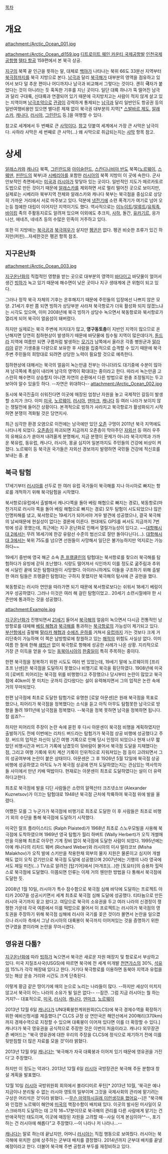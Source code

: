 [[목차]]

= 개요 =
attachment:/Arctic_Ocean_001.jpg

attachment:/Arctic_Ocean_dl159.jpg
[[디트로이트 웨인 카운티 국제공항]]발 [[인천국제공항]]행 [[델타 항공]] 159편에서 본 북극 상공.

[[지구]]의 북쪽 끝 인근을 뜻하는 말, 대체로 [[백야]]가 나타나는 북위 66도 33분선 지역부터 [[북극점]]까지를 북극 지방으로 본다. [[남극]]과 달리 [[북극해]]가 대부분의 영역을 점유하고 있어서 보다 덜 추운 편이나 어디까지나 남극과 비교해서 그렇다는 것이다. 괜히 '''극'''자가 붙었다는 것이 아니라는 듯 혹독한 기후를 지닌 곳이다. 일단 대륙 하나가 뚝 떨어진 남극과 달리 구대륙, 신대륙과 연결되어 있기 때문에 극지방치고는 사람이 적지 않게 살고 있는 지역이며 [[남극조약]]으로 [[관광]]이 강력하게 통제되는 [[남극]]과 달리 일반인도 항공권 등의 일반여행비용만 있으면 별다른 제재 없이 북극권 대부분의 지역[* [[스발바르 제도]], [[알래스카]], [[캐나다]], [[러시아]], [[그린란드]] 등.]을 여행할 수 있다.

참고로 세계에서 두 번째로 큰 [[사막]]이다. [http://geology.com/records/largest-desert.shtml 참고] 덧붙여 세계에서 가장 큰 사막은 남극이다. 사하라 사막은 세 번째로 큰 사막(...) 왜 사막으로 취급되는지는 [[사막]] 항목 참고.
= 상세 =
[[알래스카]]와 [[캐나다]] 북쪽, [[그린란드]]와 [[아이슬란드]], [[스칸디나비아 반도]] 북쪽([[노르웨이]], [[스웨덴]], [[핀란드]]의 북부)과 [[시베리아]]를 포함한 [[러시아]]의 북쪽 지방이 이 곳에 속한다. 군사 안보적인 측면에서는 [[미국]]과 [[러시아]]가 맞닿아 있는 곳이다. 일반적인 지도가 메르카토르 도법으로 만든 것이기 때문에 [[알래스카]]를 제외하면 서로 멀리 떨어진 곳으로 보이지만, 실제로는 시베리아 북부지역 전체와 알래스카와 캐나다 북부는 북극점을 중심으로 상당히 가까운 거리에서 서로 마주보고 있다. 덕분에 [[냉전]]기에 소련 폭격기가 여기로 넘어 오는등 첨예한 대립이 이어지던 지역이기도 했다. 역사적으로는 [[이누이트]]/[[알류트]]/[[유픽]]족, [[바이킹]] 족의 주활동지로도 알려져 있으며 이외에도 추크치, [[사하]], 돌간, [[유카기르]], 응가나산, 에네츠, 네네츠 등의 수많은 민족이 거주하고 있다.

또한 이 지방에는 [[북극곰]]과 [[북극여우]]가 살지만 [[펭귄]]은 없다. 펭귄 비슷한 조류가 있긴 하지만(퍼핀)...자세한것은 펭귄 항목 참조.

== 지구온난화 ==
attachment:/Arctic_Ocean_003.jpg

[[지구온난화]]의 직접적인 영향을 받는 곳으로 대부분의 영역이 [[바다]]이고 바닷물이 얼어서 생긴 [[빙하]]가 녹고 있기 때문에 해수면이 낮은 곳이나 지구 생태계에 큰 위협이 되고 있다.

그러나 정작 북극 자체의 기후는 온후해지기 때문에 주민들의 입장에선 나쁘지 않은 모양. 21세기 후반 쯤 되면 빙하가 상당부분 사라져 북극항로가 더욱 활성화 되지 않겠느냐는 시각도 있으며, 이미 2008년에 북극 빙하가 상당수 녹으면서 북동항로와 북서항로가 열리게 되어 북극이 얼음섬이 돼버렸다.

하지만 실제로는 북극 주변에 저지대가 많고, '''영구동토층'''이 지반인 지역이 많으므로 온난해지면 당연히 침하현상이 발생하기 때문에 바닷물에 침수될 지역이 많은데다가, [[툰드라]] 지역에 여름만 되면 구름처럼 발생하는 [[모기]]가 남쪽에서 올라온 각종 병원균과 [[말라리아]] 같은 기생충을 다량으로 보유한 후 사람을 집중적으로 습격할 수 있기 때문에 북극 주변 주민들의 희망대로 되려면 상당한 노력이 필요할 것으로 예측한다.

침하현상에 대해서는 북극의 얼음이 녹는만큼 전부는 아니더라도 대기중에 수분이 많아져 남극쪽에 폭설이 내리며 남극의 영역이 확대대는 중이라고 한다. 따라서 녹는만큼 고스란히 해수면이 상승할지 아니면 자연의 순환에서 다른 방법으로 완충 조정될지는 두고 보아야 알수 있을듯 하다. --자연은 위대하다--
attachment:/Arctic_Ocean_002.jpg

동시에 북극진출이 쉬워진다면 이곳에 매장된 엄청난 자원을 놓고 국제적인 갈등이 발생할 소지가 크다. 이미 [[미국]], [[노르웨이]], [[러시아]], [[덴마크]], [[캐나다]] 등 여러 나라가 보이지 않는 쟁탈전에 들어간 상황이다. 본격적으로 빙하가 사라지고 북극항로가 활성화되기 시작하면 분쟁이 격화될 것은 당연지사.

최근 심각한 환경 오염으로 이전에는 남극에만 있던 [[오존]] 구멍이 2011년 북극 지역에도 나타나게 되었다. [[오존층]]이 파괴되면 지금까지 오존층이 막아주던 [[자외선]] 등 여러 우주의 유해요소가 쏟아져 내려올게 분명해서, 지금 분쟁이 문제가 아니라 북극지역과 가까운 북유럽, 동유럽, 캐나다, 러시아, 몽골 심지어 일본까지도 주민들의 건강에 비상이 켜졌다. 노르웨이 등 북극권 국가들은 자외선 경보까지 발령하면 국민들 건강에 적신호를 보내는 중. [http://media.daum.net/digital/others/view.html?cateid=100031&newsid=20111004150718023&p=seoul #]

== 북극 탐험 ==
17세기부터 [[러시아]]를 선두로 한 여러 유럽 국가들이 북극해를 지나 아시아로 빠지는 항로를 개척하기 위해 북극탐험을 시작했다.

북서항로(유럽에서 출발해서 캐나다쪽을 돌아 베링 해협으로 빠지는 경로), 북동항로(마찬가지로 러시아 쪽을 돌아 베링 해협으로 빠지는 경로) 모두 탐험이 시도되었으나 많은 인명피해를 냈고, 북서항로는 19세기가  되어서야 겨우 발견에 성공했으나, 결국 북극해의 날씨때문에 현실성이 없다는 결론에 이른다. 현대에도 GPS를 써서도 지금까지 7번밖에 성공 못했는데, 최근에는 지구 온난화로 인해서 열릴가능성이 있다고. ~~[[대항해시대 2]]에서는 무려 16세기에 한강 유람선 수준의 범선으로 잘만 돌아다닌다(...). [[대항해시대 3]]에서는 북위 75도를 넘으면 선원들이 사망해서 일단은 불가능하지만 억지로는 가능하다~~

19세기 중반에 영국 해군 소속 [[존  프랭클린]]의 탐험대는 북서항로를 찾으러 북극해를 탐험하다가 유빙에 갇혀 조난했다. 식량도 떨어져서 식인까지 이를 정도로 굶주림과 추위에 시달린 끝에 모든 탐험대원이 사망했다. 아이러니하게도 이들을 구조하기 위해 출발한 여러 팀들은 프랭클린 탐험대는 구하지 못했지만 북극해의 탐사에 큰 공헌을 했다.

북동항로는 러시아 연안을 따라가면 되기 때문에 북서항로보다는 쉬워서 18세기 베링이 겨우 성공하였다. 그러나 이것은 여러 해 걸린 탐험이었고.. 20세기 소련시절에야 한 시즌만에 통과하는 것을 성공했다.

attachment:Example.jpg

[[지구온난화]]가 진행되면서 [[21세기]] 들어서 [[북극해]]의 얼음이 녹으면서 다시금 전통적인 남방항로를 대체해 [[베링 해협]]과 [[북극해]]를 통과하는 [[북극항로]]의 가능성이 제기되고 있다. [[부산]]항에서 출발해 [[말라카 해협]]과 [[수에즈 운하]]를 거쳐서 [[유럽]]까지 가는 것보다 크게 거리단축이 가능하며 이 쪽은 남방항로에 창궐하고 있는 [[해적]]의 위험도 사실상 없다. 이미 여름 한 철에 한해 [[쇄빙선]] 없이 북극항로 항해에 성공한 사례가 나온 상황. 지리적으로 가장 큰 이득을 얻을 수 있는 [[동북아시아]]의 [[한중일]]이 특히 주목하는 중이다.


한편 북극점을 정복하기 위한 시도도 여러 번 있었는데, 19세기 말에 노르웨이의 [프리초프 난센]은 북극점을 도달하지 못했으나 비행기로 북극을 횡단하였다. 1908년에 미국의 [로버트 피어리]는 북극점 위를 비행했다고 주장했으나 당시부터 논란이 많았고 북극점에 40km이 못 미치는 곳까지 갔다왔다는 설이 유력해지면서 그의 업적은 논란 속에 거의 무마되었다.

한편 남극점에 최초로 도달한 탐험가로 유명한 [로알 아문센]은 원래 북극점을 목표로 했으나, 피어리가 북극점을 정복했다는 소식을 듣고 아직 아무도 탐험못한 남극으로 방향을 돌려 1911년에 남극점을 정복했다. --북극을 정복 못하면 남극을 정복하면 됩니다. 참 쉽죠?--

하지만 피어리의 주장이 논란 속에 묻힌 후 다시 아문센이 북극점 비행을 계획하였지만 출발하기도 전에 이번에는 리차드 버드라는 탐험가가 북극점 상공 비행에 성공했다고 주장. 버드의 업적은 자신이 남긴 여행 기록으로 인해 당시 인정이 되었으나 현재 너무 짧았던 비행시간과 버드가 기록에 남겼듯이 뒷바람이 불어서 북극점 도달을 지채했다는 점, 그리고 여행 기록에 위치 계산 기록이 인위적으로 지워져있는 점 등이 고려되면서 그의 성공여부에 논란이 붙은 상태이다. 아문센은 그 후 1926년 5월 12일에 북극점 상공 비행에 성공하였고 아직도 누가 북극점 상공에 먼저 도달하였는지는 관심있는 역사학자들 사이에서 만년 키배 떡밥이다. 현재로는 아문센이 최초로 도달하였다는 설이 더 유력하다고한다.

최초로 북극점에 발을 디딘 사람들은 소련의 알렉산터 크즈넷소브 (Alexander Kuznetsov)가 이끄는 탐험대로 1948년 북극점 근처에 착륙하여 북극점 위에 발을 올렸다.

어쨌든 모를 그 누군가가 북극점에 비행기로 최초로 도달한 이 후 사람들은 최초로 비행기 외의 수단을 통해 북극점에 도달하기 시작했다.

미국인 랄프 플라이스티드 (Ralph Plaisted)가 1968년 최초로 스노우모빌을 사용해 북극점에 도착하였으며 1969년 영국 탐험가 월리 하버트 (Wally Herbert)가 오직 개썰매만을 이용해 최초로 아무런 기계 장비 없이 북극점에 도달한 사람이 되었다. 1995년에는 아예 캐나다의 리차드 웨버 (Richard Weber)와 러시아의 미샤 말라코브 (Misha Malakhov)가 오직 발에 스키만을 착용한채 외부의 물자 지원은 물론이고 심지어 개썰매도 없이 오직 걷기만으로 북극점 도달에 성공했으며 2007년에는 기행의 나라 영국에서도 제일 미친(...) TV쇼로 알려진 [탑기어]에서 [마개조](...)한 [토요타]의 승용차 힐럭스로 북극점에 도달했다. 이쯤되면 인류는 이제 거의 웬만한 방법을 다 통해서 북극점에 도달한 듯.

2008년 1월 10일, 러시아가 특수 잠수함으로 북극점 심해 바닥에 도달하는 프로젝트 아티카 2007을 성공시키면서 세계 최초로 북극점 심해 도달에 성공했다. 티타늄으로 만든 러시아 국기까지 꽂고 왔다고. 여담으로 북극의 소유권을 두고 여러 나라의 신경정이 쟁쟁한 가운데 각국 여론에서 이를 떡밥으로 물어서 이 프로젝트는 러시아가 북극점의 영토권을 주장하기 위해 북극점 심해에 러시아 국기를 꽂은 것이라 몰면서 논란을 일으켰으나 러시아 측에서 그냥 러시아의 대륙봉이 북극까지 이어져있는 것을 증명하기 위한 연구였을 뿐이라며 논란을 무마시켰다.



== 영유권 다툼? ==

[[지구온난화]]에 따라 [[빙하]]가 녹으면서 북극은 새로운 자원 매장지 및 항로로서 부상하고 있다.
미국 지질조사국(USGS)에 따르면 북극에 전 세계 미개발 [[천연가스]]의 30%, [[석유]]의 15%가 각각 매장돼 있다고 한다. 거기다 북극항로를 이용하면 동북아 지역과 유럽을 잇는 해상 운송 거리와 시간도 크게 단축된다.

이렇게 황금 같은 땅이기에 매의 눈으로 노리는 나라들이 많다. --하지만 세상이 미치지 않고서 북극이 어느 나라의 소유가 될 일은 없다-- --잠깐. 그럼 지금 러시아는 뭘 하는 거지?--
대표적으로, [[미국]], [[러시아]], [[캐나다]], [[덴마크]], [[노르웨이]]

2013년 12월 6일 [[캐나다]]가 UN대륙붕한계위원회(CLCS)에 북극 경제수역을 확장하기 위한 예비신청서를 제출했다.[* CLCS 규정 상 연안국은 해안선에서 200해리(370km)까지 경제수역으로 지정할 수 있으며 대륙붕이 이어져 있다면 이를 더 확장할 수 있다.] 캐나다가 북극 영유권을 공식적으로 주장한 것은 이번이 처음이라고. 캐나다 외무장관 존 베어드는 "북극 영유권에 대한 우리의 주장을 CLCS에 정식으로 제기하기 전에 이를 뒷받침할 더 많은 자료를 모을 것’이라 밝혔다.

2013년 12월 9일 [[캐나다]]는 ‘북극해가 자국 대륙붕과 이어져 있기 때문에 영유권을 가진다’고 주장했다.

하지만 이 정도는 약과다.
2013년 12월 6일 [[러시아]] 국방장관은 북극해 주둔 분함대 창설 계획을 발표했다.

12월 10일 [[러시아]] 국방위원회 회의에서 블라디미르 푸틴[* 2013년 10월, '북극은 예나 지금이나 분리될 수 없는 러시아 영토의 일부이며 그것을 국제사회의 관리에 맡기려는 구상은 어리석은 것’이라 밝혔다. --[[무슨 마약하시길래 이런생각을 했어요]]--]은 "북극해와 인접한 노르웨이 해안에 [[미국]]의 핵잠수함이 배치돼 있다. 이곳의 발사된 미사일이 모스크바까지 도달하는 데 고작 16~17분이므로 북극해의 관리를 다른 사람에게 맡기는 건 반애국적인 태도이며, 이곳에 매장된 자원을 고려할 때--사실 이게 본심이야^^--, 포기하는 건 러시아에 해롭다"고 주장했다.--이 나라나 저 나라나...-- 

[[캐나다]]는 말로 하는데 끝났지만, 어머니 [[러시아]]는 직접 행동으로 보여줬다. 러시아는 북극해에 위치한 섬에 상주하는 군부대 배치를 결정했다. 2014년까지 군부대 배치를 끝낼 예정이라고 한다. 더불어 북극해 주변 공항과 부두를 재정비하고 있다.
